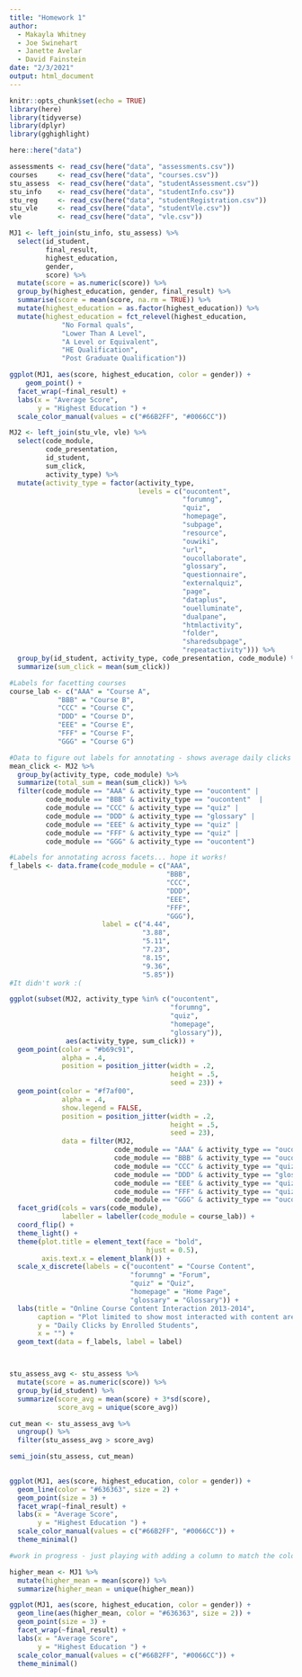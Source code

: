 ```yaml
---
title: "Homework 1"
author: 
  - Makayla Whitney
  - Joe Swinehart
  - Janette Avelar
  - David Fainstein
date: "2/3/2021"
output: html_document
---
```


```r
knitr::opts_chunk$set(echo = TRUE)
library(here)
library(tidyverse)
library(dplyr)
library(gghighlight)
```

```r
here::here("data")

assessments <- read_csv(here("data", "assessments.csv"))
courses     <- read_csv(here("data", "courses.csv"))
stu_assess  <- read_csv(here("data", "studentAssessment.csv"))
stu_info    <- read_csv(here("data", "studentInfo.csv"))
stu_reg     <- read_csv(here("data", "studentRegistration.csv"))
stu_vle     <- read_csv(here("data", "studentVle.csv"))
vle         <- read_csv(here("data", "vle.csv"))
```


```r

MJ1 <- left_join(stu_info, stu_assess) %>% 
  select(id_student,
         final_result,
         highest_education,
         gender,
         score) %>% 
  mutate(score = as.numeric(score)) %>% 
  group_by(highest_education, gender, final_result) %>% 
  summarise(score = mean(score, na.rm = TRUE)) %>% 
  mutate(highest_education = as.factor(highest_education)) %>% 
  mutate(highest_education = fct_relevel(highest_education,
             "No Formal quals",
             "Lower Than A Level",
             "A Level or Equivalent",
             "HE Qualification",
             "Post Graduate Qualification"))

```

```r

ggplot(MJ1, aes(score, highest_education, color = gender)) +
    geom_point() +
  facet_wrap(~final_result) +
  labs(x = "Average Score",
       y = "Highest Education ") +
  scale_color_manual(values = c("#66B2FF", "#0066CC"))

```

```r
MJ2 <- left_join(stu_vle, vle) %>% 
  select(code_module,
         code_presentation,
         id_student,
         sum_click,
         activity_type) %>% 
  mutate(activity_type = factor(activity_type,
                                levels = c("oucontent",
                                           "forumng",
                                           "quiz",
                                           "homepage",
                                           "subpage",
                                           "resource",
                                           "ouwiki",
                                           "url",
                                           "oucollaborate",
                                           "glossary",
                                           "questionnaire",
                                           "externalquiz",
                                           "page",
                                           "dataplus",
                                           "ouelluminate",
                                           "dualpane",
                                           "htmlactivity",
                                           "folder",
                                           "sharedsubpage",
                                           "repeatactivity"))) %>% 
  group_by(id_student, activity_type, code_presentation, code_module) %>% 
  summarize(sum_click = mean(sum_click))

#Labels for facetting courses
course_lab <- c("AAA" = "Course A", 
            "BBB" = "Course B", 
            "CCC" = "Course C",
            "DDD" = "Course D",
            "EEE" = "Course E",
            "FFF" = "Course F",
            "GGG" = "Course G")

#Data to figure out labels for annotating - shows average daily clicks
mean_click <- MJ2 %>% 
  group_by(activity_type, code_module) %>% 
  summarize(total_sum = mean(sum_click)) %>% 
  filter(code_module == "AAA" & activity_type == "oucontent" |
         code_module == "BBB" & activity_type == "oucontent"  |
         code_module == "CCC" & activity_type == "quiz" |
         code_module == "DDD" & activity_type == "glossary" |
         code_module == "EEE" & activity_type == "quiz" |
         code_module == "FFF" & activity_type == "quiz" |
         code_module == "GGG" & activity_type == "oucontent") 

#Labels for annotating across facets... hope it works!
f_labels <- data.frame(code_module = c("AAA",
                                       "BBB",
                                       "CCC",
                                       "DDD",
                                       "EEE",
                                       "FFF",
                                       "GGG"),
                       label = c("4.44",
                                 "3.88",
                                 "5.11",
                                 "7.23",
                                 "8.15",
                                 "9.36",
                                 "5.85"))
#It didn't work :(
```

```r
ggplot(subset(MJ2, activity_type %in% c("oucontent",
                                        "forumng",
                                        "quiz",
                                        "homepage",
                                        "glossary")),
              aes(activity_type, sum_click)) +
  geom_point(color = "#b69c91",
             alpha = .4,
             position = position_jitter(width = .2,
                                        height = .5,
                                        seed = 23)) +
  geom_point(color = "#f7af00",
             alpha = .4,
             show.legend = FALSE,
             position = position_jitter(width = .2,
                                        height = .5,
                                        seed = 23),
             data = filter(MJ2, 
                          code_module == "AAA" & activity_type == "oucontent" |
                          code_module == "BBB" & activity_type == "oucontent" |
                          code_module == "CCC" & activity_type == "quiz" |
                          code_module == "DDD" & activity_type == "glossary" |
                          code_module == "EEE" & activity_type == "quiz" |
                          code_module == "FFF" & activity_type == "quiz" |
                          code_module == "GGG" & activity_type == "oucontent")) +
  facet_grid(cols = vars(code_module),
             labeller = labeller(code_module = course_lab)) +
  coord_flip() +
  theme_light() +
  theme(plot.title = element_text(face = "bold",
                                  hjust = 0.5),
        axis.text.x = element_blank()) +
  scale_x_discrete(labels = c("oucontent" = "Course Content",
                              "forumng" = "Forum",
                              "quiz" = "Quiz",
                              "homepage" = "Home Page",
                              "glossary" = "Glossary")) +
  labs(title = "Online Course Content Interaction 2013-2014",
       caption = "Plot limited to show most interacted with content areas.",
       y = "Daily Clicks by Enrolled Students",
       x = "") +
  geom_text(data = f_labels, label = label)
```

```r

```

```r

```

```r

stu_assess_avg <- stu_assess %>%
  mutate(score = as.numeric(score)) %>% 
  group_by(id_student) %>%
  summarize(score_avg = mean(score) + 3*sd(score),
            score_avg = unique(score_avg))

cut_mean <- stu_assess_avg %>%
  ungroup() %>%
  filter(stu_assess_avg > score_avg)

semi_join(stu_assess, cut_mean)
  
```

```r

ggplot(MJ1, aes(score, highest_education, color = gender)) +
  geom_line(color = "#636363", size = 2) +
  geom_point(size = 3) +
  facet_wrap(~final_result) +
  labs(x = "Average Score",
       y = "Highest Education ") +
  scale_color_manual(values = c("#66B2FF", "#0066CC")) +
  theme_minimal()

```

```r

#work in progress - just playing with adding a column to match the color with 

higher_mean <- MJ1 %>%
  mutate(higher_mean = mean(score)) %>%
  summarize(higher_mean = unique(higher_mean))

ggplot(MJ1, aes(score, highest_education, color = gender)) +
  geom_line(aes(higher_mean, color = "#636363", size = 2)) +
  geom_point(size = 3) +
  facet_wrap(~final_result) +
  labs(x = "Average Score",
       y = "Highest Education ") +
  scale_color_manual(values = c("#66B2FF", "#0066CC")) +
  theme_minimal()

```
